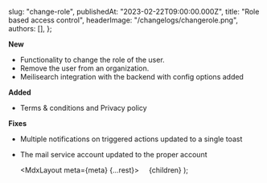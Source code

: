 
  slug: "change-role",
  publishedAt: "2023-02-22T09:00:00.000Z",
  title: "Role based access control",
  headerImage: "/changelogs/changerole.png",
  authors: [],
};

**New**

- Functionality to change the role of the user.
- Remove the user from an organization.
- Meilisearch integration with the backend with config options added

**Added**

- Terms & conditions and Privacy policy

**Fixes**

- Multiple notifications on triggered actions updated to a single toast
- The mail service account updated to the proper account

  <MdxLayout meta={meta} {...rest}>
        {children}
  </MdxLayout>
);
